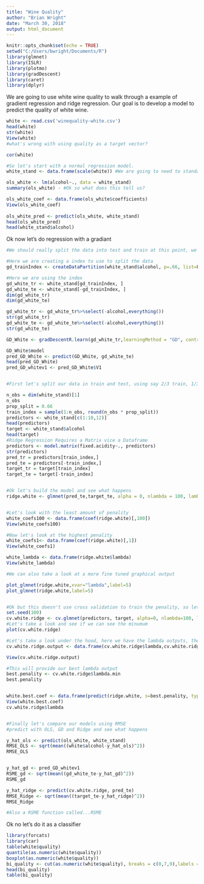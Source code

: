 ---
title: "Wine Quality"
author: "Brian Wright"
date: "March 30, 2018"
output: html_document
---

```{r setup, include=FALSE}
knitr::opts_chunk$set(echo = TRUE)
setwd("C:/Users/bwright/Documents/R")
library(glmnet)
library(ISLR)
library(plotmo)
library(gradDescent)
library(caret)
library(dplyr)
```

We are going to use white wine quality to walk through a example of gradient regression and ridge regression. Our goal is to develop a model to predict the quality of white wine. 
```{r}
white <- read.csv('winequality-white.csv')
head(white)
str(white)
View(white)
#what's wrong with using quality as a target vector?

cor(white)

#So let's start with a normal regression model. 
white_stand <- data.frame(scale(white)) #We are going to need to standardize our inputs for penalized regression so let's go ahead and do that work the OLS regression for ease of comparison. 

ols_white <- lm(alcohol~., data = white_stand)
summary(ols_white) - #Ok so what does this tell us? 

ols_white_coef <- data.frame(ols_white$coefficients)
View(ols_white_coef)
 
ols_white_pred <- predict(ols_white, white_stand)
head(ols_white_pred)
head(white_stand$alcohol)
```

Ok now let's do regression with a gradiant 
```{r}
#We should really split the data into test and train at this point, we are going to use the caret package but I'll show a manual way later as well

#Here we are creating a index to use to split the data
gd_trainIndex <- createDataPartition(white_stand$alcohol, p=.66, list=FALSE,times = 1)

#Here we are using the index
gd_white_tr <- white_stand[gd_trainIndex, ]
gd_white_te <- white_stand[-gd_trainIndex, ]
dim(gd_white_tr)
dim(gd_white_te)

gd_white_tr <- gd_white_tr%>%select(-alcohol,everything())
str(gd_white_tr)
gd_white_te <- gd_white_te%>%select(-alcohol,everything())
str(gd_white_te)

GD_White <- gradDescentR.learn(gd_white_tr,learningMethod = "GD", control = list(.001,100), seed = 100)

GD_White$model
pred_GD_White <- predict(GD_White, gd_white_te)
head(pred_GD_White)
pred_GD_whitev1 <- pred_GD_White$V1



```



```{r}
#First let's split our data in train and test, using say 2/3 train, 1/3 test and target/predictor variables

n_obs = dim(white_stand)[1]
n_obs
prop_split = 0.66
train_index = sample(1:n_obs, round(n_obs * prop_split))
predictors <- white_stand[c(1:10,12)]
head(predictors)
target <- white_stand$alcohol
head(target)
#Ridge Regression Requires a Matrix vice a Dataframe
predictors <- model.matrix(fixed.acidity~., predictors)
str(predictors)
pred_tr = predictors[train_index,]
pred_te = predictors[-train_index,]
target_tr = target[train_index]
target_te = target[-train_index]


#Ok let's build the model and see what happens
ridge.white <- glmnet(pred_te,target_te, alpha = 0, nlambda = 100, lambda.min.ratio = .0001)


#Let's look with the least amount of penality 
white_coefs100 <- data.frame(coef(ridge.white)[,100])
View(white_coefs100)

#Now let's look at the highest penality 
white_coefs1<- data.frame(coef(ridge.white)[,1])
View(white_coefs1)

white_lambda <- data.frame(ridge.white$lambda)
View(white_lambda)

#We can also take a look at a more fine tuned graphical output 

plot_glmnet(ridge.white,xvar="lambda",label=5)
plot_glmnet(ridge.white,label=5)


#Ok but this doesn't use cross validation to train the penality, so let's see an example using cv.glmnet 
set.seed(100)
cv.white.ridge <- cv.glmnet(predictors, target, alpha=0, nlambda=100, lambda.min.ratio=.0001)
#Let's take a look and see if we can see the minumum
plot(cv.white.ridge)

#Let's take a look under the hood, here we have the lambda outputs, the mean cross validated error and the estimate of the standard error of the cvm
cv.white.ridge.output <- data.frame(cv.white.ridge$lambda,cv.white.ridge$cvm,cv.white.ridge$cvsd)

View(cv.white.ridge.output)

#This will provide our best lambda output
best.penality <- cv.white.ridge$lambda.min
best.penality


white.best.coef <- data.frame(predict(ridge.white, s=best.penality, type="coefficients")[1:12, ])
View(white.best.coef)
cv.white.ridge$lambda


#Finally let's compare our models using RMSE
#predict with OLS, GD and Ridge and see what happens  

y_hat_ols <- predict(ols_white, white_stand)
RMSE_OLS <- sqrt(mean((white$alcohol-y_hat_ols)^2))
RMSE_OLS


y_hat_gd <- pred_GD_whitev1
RSME_gd <- sqrt(mean((gd_white_te-y_hat_gd)^2))
RSME_gd

y_hat_ridge <- predict(cv.white.ridge, pred_te)
RMSE_Ridge <- sqrt(mean((target_te-y_hat_ridge)^2))
RMSE_Ridge

#Also a RSME function called...RSME

```

Ok no let's do it as a classifier 
```{r}
library(forcats)
library(car)
table(white$quality)
quantile(as.numeric(white$quality))
boxplot(as.numeric(white$quality))
bi_quality <- cut(as.numeric(white$quality), breaks = c(0,7,9),labels = c(0,1))
head(bi_quality)
table(bi_quality)



```


